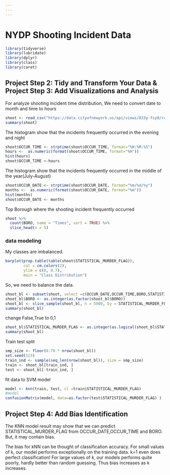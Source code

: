```yaml
---
---
---
```


# NYDP Shooting Incident Data

```r
library(tidyverse)
library(lubridate)
library(dplyr)
library(class)
library(caret)
```

## Project Step 2: Tidy and Transform Your Data & Project Step 3: Add Visualizations and Analysis

For analyze shooting incident time distribution, We need to convert date to month and time to hours

```r
shoot <- read_csv("https://data.cityofnewyork.us/api/views/833y-fsy8/rows.csv?accessType=DOWNLOAD")
summary(shoot)
```

The histogram show that the incidents frequently occurred in the evening and night

```r
shoot$OCCUR_TIME <- strptime(shoot$OCCUR_TIME, format="%H:%M:%S")
hours <-  as.numeric(format(shoot$OCCUR_TIME, format="%H"))
hist(hours)
shoot$OCCUR_TIME <-hours
```

The histogram show that the incidents frequently occurred in the middle of the year(July-August)

```r
shoot$OCCUR_DATE <- strptime(shoot$OCCUR_DATE, format="%m/%d/%y")
months <-  as.numeric(format(shoot$OCCUR_DATE, format="%m"))
hist(months)
shoot$OCCUR_DATE <- months
```

Top Borough where the shooting incident frequently occurred

```r
shoot %>% 
  count(BORO, name = "Times", sort = TRUE) %>% 
  slice_head(n = 5)
```

### data modeling

My classes are imbalanced.

```r
barplot(prop.table(table(shoot$STATISTICAL_MURDER_FLAG)),
        col = cm.colors(2),
        ylim = c(0, 0.7),
        main = "Class Distribution")
```

So, we need to balance the data.

```r
shoot_bl <- subset(shoot, select =c(OCCUR_DATE,OCCUR_TIME,BORO,STATISTICAL_MURDER_FLAG))
shoot_bl$BORO <- as.integer(as.factor(shoot_bl$BORO))
shoot_bl <- slice_sample(shoot_bl, n = 5000, by = STATISTICAL_MURDER_FLAG)
summary(shoot_bl)
```

change False,True to 0,1

```r
shoot_bl$STATISTICAL_MURDER_FLAG <- as.integer(as.logical(shoot_bl$STATISTICAL_MURDER_FLAG))
summary(shoot_bl)
```

Train test split

```r
smp_size <- floor(0.70 * nrow(shoot_bl))
set.seed(123)
train_ind <- sample(seq_len(nrow(shoot_bl)), size = smp_size)
train <- shoot_bl[train_ind, ]
test <- shoot_bl[-train_ind, ]
```

fit data to SVM model

```r
model <- knn(train, test, cl =train$STATISTICAL_MURDER_FLAG) 
#model
confusionMatrix(model, data=as.factor(test$STATISTICAL_MURDER_FLAG) )
```

## Project Step 4: Add Bias Identification

The KNN model result may show that we can predict STATISTICAL_MURDER_FLAG from OCCUR_DATE,OCCUR_TIME and BORO. But, it may contain bias.

The bias for kNN can be thought of classification accuracy. For small values of k, our model performs exceptionally on the training data. k=1 even does perfect classification! For large values of $k$, our models performs quite poorly, hardly better than random guessing. Thus bias increases as k increases.
